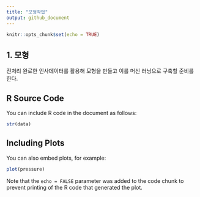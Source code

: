 ```yaml
---
title: "모형작업"
output: github_document
---
```


```r
knitr::opts_chunk$set(echo = TRUE)
```

## 1. 모형

전처리 완료한 인사데이터를 활용해 모형을 만들고 이를 머신 러닝으로 구축할 준비를 한다.

## R Source Code

You can include R code in the document as follows:

```r
str(data)
```

## Including Plots

You can also embed plots, for example:

```r
plot(pressure)
```

Note that the `echo = FALSE` parameter was added to the code chunk to prevent printing of the R code that generated the plot.
